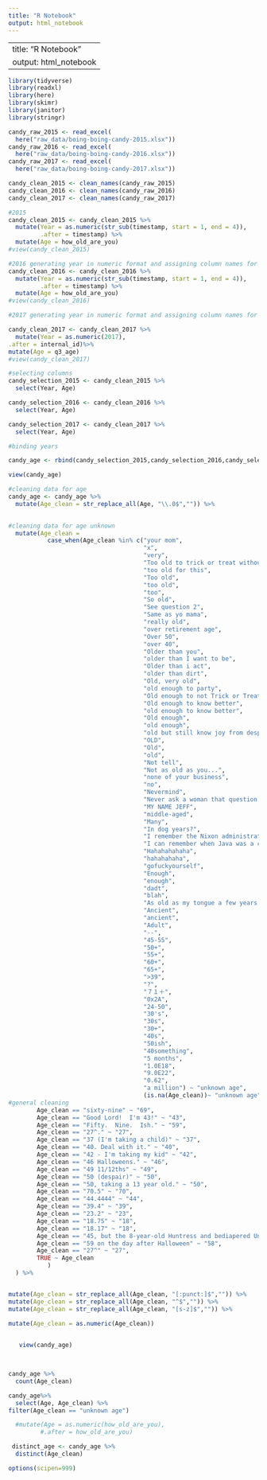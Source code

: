 ```yaml
---
title: "R Notebook"
output: html_notebook
---
```

---
title: "R Notebook"
output: html_notebook
---

```r
library(tidyverse)
library(readxl)
library(here)
library(skimr)
library(janitor)
library(stringr)
```

```r
candy_raw_2015 <- read_excel(
  here("raw_data/boing-boing-candy-2015.xlsx"))
candy_raw_2016 <- read_excel(
  here("raw_data/boing-boing-candy-2016.xlsx"))
candy_raw_2017 <- read_excel(
  here("raw_data/boing-boing-candy-2017.xlsx"))

```


```r
candy_clean_2015 <- clean_names(candy_raw_2015)
candy_clean_2016 <- clean_names(candy_raw_2016) 
candy_clean_2017 <- clean_names(candy_raw_2017) 

```

```r
#2015
candy_clean_2015 <- candy_clean_2015 %>% 
  mutate(Year = as.numeric(str_sub(timestamp, start = 1, end = 4)),
         .after = timestamp) %>% 
  mutate(Age = how_old_are_you)
#view(candy_clean_2015)
```



```r
#2016 generating year in numeric format and assigning column names for binding
candy_clean_2016 <- candy_clean_2016 %>% 
  mutate(Year = as.numeric(str_sub(timestamp, start = 1, end = 4)),
         .after = timestamp) %>% 
  mutate(Age = how_old_are_you)
#view(candy_clean_2016)

```


```r
#2017 generating year in numeric format and assigning column names for binding

candy_clean_2017 <- candy_clean_2017 %>% 
  mutate(Year = as.numeric(2017),
.after = internal_id)%>% 
mutate(Age = q3_age)
#view(candy_clean_2017)
```


```r
#selecting columns
candy_selection_2015 <- candy_clean_2015 %>% 
  select(Year, Age)

candy_selection_2016 <- candy_clean_2016 %>% 
  select(Year, Age)

candy_selection_2017 <- candy_clean_2017 %>% 
  select(Year, Age)
```

```r
#binding years

candy_age <- rbind(candy_selection_2015,candy_selection_2016,candy_selection_2017)

view(candy_age)
```

```r
#cleaning data for age
candy_age <- candy_age %>% 
  mutate(Age_clean = str_replace_all(Age, "\\.0$","")) %>% 
  

#cleaning data for age unknown
  mutate(Age_clean = 
           case_when(Age_clean %in% c("your mom",
                                      "x",
                                      "very",
                                      "Too old to trick or treat without it being creepy",
                                      "too old for this",
                                      "Too old",
                                      "too old",
                                      "too",
                                      "So old",
                                      "See question 2",
                                      "Same as yo mama",
                                      "really old",
                                      "over retirement age",
                                      "Over 50",
                                      "over 40",
                                      "Older than you",
                                      "older than I want to be",
                                      "Older than i act",
                                      "older than dirt",
                                      "Old, very old",
                                      "old enough to party",
                                      "Old enough to not Trick or Treat.",
                                      "Old enough to know better",
                                      "old enough to know better",
                                      "Old enough",
                                      "old enough",
                                      "old but still know joy from despair",
                                      "OLD",
                                      "Old",
                                      "old",
                                      "Not tell",
                                      "Not as old as you...",
                                      "none of your business",
                                      "no",
                                      "Nevermind",
                                      "Never ask a woman that question.",
                                      "MY NAME JEFF",
                                      "middle-aged",
                                      "Many",
                                      "In dog years?",
                                      "I remember the Nixon administration",
                                      "I can remember when Java was a cool new language",
                                      "Hahahahahaha",
                                      "hahahahaha",
                                      "gofuckyourself",
                                      "Enough",
                                      "enough",
                                      "dadt",
                                      "blah",
                                      "As old as my tongue a few years older than my teeth",
                                      "Ancient",
                                      "ancient",
                                      "Adult",
                                      "--",
                                      "45-55",
                                      "50+",
                                      "55+",
                                      "60+",
                                      "65+",
                                      ">39",
                                      "?",
                                      "７１＋",
                                      "0x2A",
                                      "24-50",
                                      "30's",
                                      "30s",
                                      "30+",
                                      "40s",
                                      "50ish",
                                      "40something",
                                      "5 months",
                                      "1.0E18",
                                      "9.0E22",
                                      "0.62",
                                      "a million") ~ "unknown age",
                                      (is.na(Age_clean))~ "unknown age",
#general cleaning
        Age_clean == "sixty-nine" ~ "69",
        Age_clean == "Good Lord!  I'm 43!" ~ "43",
        Age_clean == "Fifty.  Nine.  Ish." ~ "59",
        Age_clean == "27^." ~ "27",
        Age_clean == "37 (I'm taking a child)" ~ "37",
        Age_clean == "40. Deal with it." ~ "40",
        Age_clean == "42 - I'm taking my kid" ~ "42",
        Age_clean == "46 Halloweens." ~ "46",
        Age_clean == "49 11/12ths" ~ "49",
        Age_clean == "50 (despair)" ~ "50",
        Age_clean == "50, taking a 13 year old." ~ "50",
        Age_clean == "70.5" ~ "70",
        Age_clean == "44.4444" ~ "44",
        Age_clean == "39.4" ~ "39",
        Age_clean == "23.2" ~ "23",
        Age_clean == "18.75" ~ "18",
        Age_clean == "18.17" ~ "18",
        Age_clean == "45, but the 8-year-old Huntress and bediapered Unicorn give me political cover and social respectability.  However, I WILL eat more than they do combined." ~ "45",
        Age_clean == "59 on the day after Halloween" ~ "58",
        Age_clean == "27^" ~ "27",
        TRUE ~ Age_clean
           )
  ) %>% 


mutate(Age_clean = str_replace_all(Age_clean, "[:punct:]$","")) %>% 
mutate(Age_clean = str_replace_all(Age_clean, "^$","")) %>% 
mutate(Age_clean = str_replace_all(Age_clean, "[s-z]$","")) %>% 

mutate(Age_clean = as.numeric(Age_clean))

       
   view(candy_age)  

   
```



```r
candy_age %>% 
  count(Age_clean)
```


```r
candy_age%>% 
  select(Age, Age_clean) %>% 
filter(Age_clean == "unknown age")
```


```r
  #mutate(Age = as.numeric(how_old_are_you),
         #.after = how_old_are_you)
```

```r
 distinct_age <- candy_age %>% 
  distinct(Age_clean)
```

```r
options(scipen=999)
```

